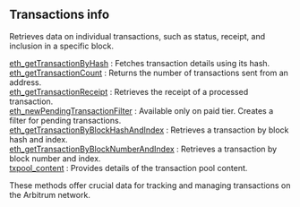 
## Transactions info

Retrieves data on individual transactions, such as status, receipt, and inclusion in a specific block.

[eth_getTransactionByHash](/arbitrum-api/transactionsinfo/eth_getTransactionByHash) : Fetches transaction details using its hash. \
[eth_getTransactionCount](/arbitrum-api/transactionsinfo/eth_getTransactionCount) : Returns the number of transactions sent from an address. \
[eth_getTransactionReceipt](/arbitrum-api/transactionsinfo/eth_getTransactionReceipt) : Retrieves the receipt of a processed transaction. \
[eth_newPendingTransactionFilter](/arbitrum-api/transactionsinfo/eth_newPendingTransactionFilter) : Available only on paid tier. Creates a filter for pending transactions. \
[eth_getTransactionByBlockHashAndIndex](/arbitrum-api/transactionsinfo/eth_getTransactionByBlockHashAndIndex) : Retrieves a transaction by block hash and index. \
[eth_getTransactionByBlockNumberAndIndex](/arbitrum-api/transactionsinfo/eth_getTransactionByBlockNumberAndIndex) : Retrieves a transaction by block number and index. \
[txpool_content](/arbitrum-api/transactionsinfo/txpool_content) : Provides details of the transaction pool content.

These methods offer crucial data for tracking and managing transactions on the Arbitrum network.

<Space h={16} />
<GetStarted />
